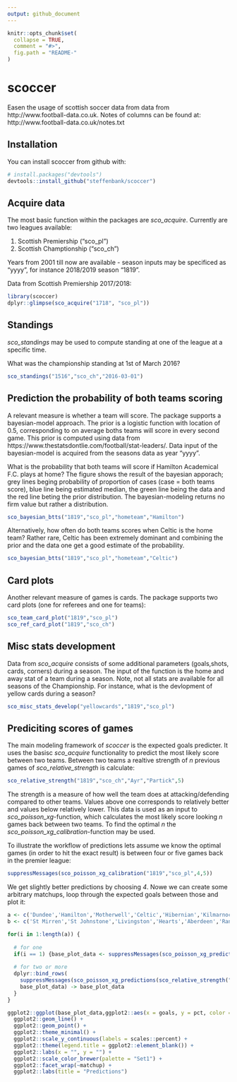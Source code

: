 ```yaml
---
output: github_document
---
```


<!-- README.md is generated from README.Rmd. Please edit that file -->

```r
knitr::opts_chunk$set(
  collapse = TRUE,
  comment = "#>",
  fig.path = "README-"
)
```

# scoccer

Easen the usage of scottish soccer data from data from http://www.football-data.co.uk. Notes of columns can be found at: http://www.football-data.co.uk/notes.txt

## Installation

You can install scoccer from github with:

```r
# install.packages("devtools")
devtools::install_github("steffenbank/scoccer")
```

## Acquire data

The most basic function within the packages are *sco_acquire*. Currently are two leagues available:

1. Scottish Premiership ("sco_pl")
2. Scottish Champtionship ("sco_ch")

Years from 2001 till now are available - season inputs may be specificed as "yyyy", for instance 2018/2019 season "1819". 

Data from Scottish Premiership 2017/2018:

```r
library(scoccer)
dplyr::glimpse(sco_acquire("1718", "sco_pl"))
```



## Standings
*sco_standings* may be used to compute standing at one of the league at a specific time.

What was the championship standing at 1st of March 2016?

```r
sco_standings("1516","sco_ch","2016-03-01")
```

## Prediction the probability of both teams scoring
A relevant measure is whether a team will score. The package supports a bayesian-model approach. The prior is a logistic function with location of 0.5, corresponding to on average boths teams will score in every second game. This prior is computed using data from https://www.thestatsdontlie.com/football/stat-leaders/. Data input of the bayesian-model is acquired from the seasons data as year "yyyy".

What is the probability that both teams will score if Hamilton Academical F.C. plays at home? The figure shows the result of the bayesian apporach; grey lines beging probability of proportion of cases (case = both teams score), blue line being estimated median, the green line being the data and the red line beting the prior distribution. The bayesian-modeling returns no firm value but rather a distribution.

```r
sco_bayesian_btts("1819","sco_pl","hometeam","Hamilton")
```

Alternatively, how often do both teams scores when Celtic is the home team? Rather rare, Celtic has been extremely dominant and combining the prior and the data one get a good estimate of the probability.

```r
sco_bayesian_btts("1819","sco_pl","hometeam","Celtic")
```


## Card plots
Another relevant measure of games is cards. The package supports two card plots (one for referees and one for teams):

```r
sco_team_card_plot("1819","sco_pl")
sco_ref_card_plot("1819","sco_ch")
```


## Misc stats development
Data from *sco_acquire* consists of some additional parameters (goals,shots, cards, corners) during a season. The input of the function is the home and away stat of a team during a season. Note, not all stats are available for all seasons of the Championship. For instance, what is the devlopment of yellow cards during a season?

```r
sco_misc_stats_develop("yellowcards","1819","sco_pl")
```


## Prediciting scores of games
The main modeling framework of *scoccer* is the expected goals predicter. It uses the basisc *sco_acquire* functionality to predict the most likely score between two teams. 
Between two teams a realtive strength of *n* previous games of *sco_relative_strength* is calculate:

```r
sco_relative_strength("1819","sco_ch","Ayr","Partick",5) 
```

The strength is a measure of how well the team does at attacking/defending compared to other teams. Values above one corresponds to relatively better and values below relatively lower. This data is used as an input to *sco_poisson_xg*-function, which calculates the most likely score looking *n* games back between two teams. To find the optimal *n* the *sco_poisson_xg_calibration*-function may be used.

To illustrate the workflow of predictions lets assume we know the optimal games (in order to hit the exact result) is between four or five games back in the premier league:

```r
suppressMessages(sco_poisson_xg_calibration("1819","sco_pl",4,5))
```

We get slightly better predictions by choosing *4*. Nowe we can create some arbitrary matchups, loop through the expected goals between those and plot it:


```r
a <- c('Dundee','Hamilton','Motherwell','Celtic','Hibernian','Kilmarnock')
b <- c('St Mirren','St Johnstone','Livingston','Hearts','Aberdeen','Rangers') 

for(i in 1:length(a)) {
  
  # for one
  if(i == 1) {base_plot_data <- suppressMessages(sco_poisson_xg_predictions(sco_relative_strength("1819","sco_pl",a[i],b[i],4,Sys.Date())))} else {
  
  # for two or more
  dplyr::bind_rows(
    suppressMessages(sco_poisson_xg_predictions(sco_relative_strength("1819","sco_pl",a[i],b[i],4,Sys.Date()))),
    base_plot_data) -> base_plot_data
  }
}

ggplot2::ggplot(base_plot_data,ggplot2::aes(x = goals, y = pct, color = position, group = position)) + 
  ggplot2::geom_line() + 
  ggplot2::geom_point() + 
  ggplot2::theme_minimal() +
  ggplot2::scale_y_continuous(labels = scales::percent) + 
  ggplot2::theme(legend.title = ggplot2::element_blank()) +
  ggplot2::labs(x = "", y = "") +
  ggplot2::scale_color_brewer(palette = "Set1") +
  ggplot2::facet_wrap(~matchup) +
  ggplot2::labs(title = "Predictions")
```



